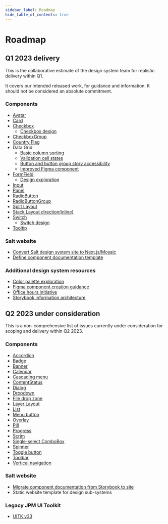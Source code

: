 ```yaml
---
sidebar_label: Roadmap
hide_table_of_contents: true
---
```



# Roadmap

<Content>

## Q1 2023 delivery

This is the collaborative estimate of the design system team for realistic delivery within Q1.

It covers our intended released work, for guidance and information. It should not be considered an absolute commitment.

### Components

- [Avatar](https://github.com/jpmorganchase/salt-ds/issues/1033)
- [Card](https://github.com/jpmorganchase/salt-ds/issues/1096)
- [Checkbox](https://github.com/jpmorganchase/salt-ds/issues/478)
  - [Checkbox design](https://github.com/jpmorganchase/salt-ds/issues/1083)
- [CheckboxGroup](https://github.com/jpmorganchase/salt-ds/issues/484)
- [Country Flag](https://github.com/jpmorganchase/salt-ds/issues/972)
- Data Grid
  - [Basic column sorting](https://github.com/jpmorganchase/salt-ds/issues/1010)
  - [Validation cell states](https://github.com/jpmorganchase/salt-ds/issues/1011)
  - [Button and button group story accessibility](https://github.com/jpmorganchase/salt-ds/issues/1012)
  - [Improved Figma component](https://github.com/jpmorganchase/salt-ds/issues/1122)
- [FormField](https://github.com/jpmorganchase/salt-ds/issues/431)
  - [Design exploration](https://github.com/jpmorganchase/salt-ds/issues/1030)
- [Input](https://github.com/jpmorganchase/salt-ds/issues/477)
- [Panel](https://github.com/jpmorganchase/salt-ds/issues/325)
- [RadioButton](https://github.com/jpmorganchase/salt-ds/issues/479)
- [RadioButtonGroup](https://github.com/jpmorganchase/salt-ds/issues/485)
- [Split Layout](https://github.com/jpmorganchase/salt-ds/issues/481)
- [Stack Layout direction(inline)](https://github.com/jpmorganchase/salt-ds/issues/949)
- [Switch](https://github.com/jpmorganchase/salt-ds/issues/486)
  - [Switch design](https://github.com/jpmorganchase/salt-ds/issues/1082)
- [Tooltip](https://github.com/jpmorganchase/salt-ds/issues/324)

### Salt website

- [Convert Salt design system site to Next.js/Mosaic](https://github.com/jpmorganchase/salt-ds/issues/1101)
- [Define component documentation template](https://github.com/jpmorganchase/salt-ds/issues/1085)

### Additional design system resources

- [Color palette exploration](https://github.com/jpmorganchase/salt-ds/issues/1110)
- [Figma component creation guidance](https://github.com/jpmorganchase/salt-ds/issues/1123)
- [Office hours initiative](https://github.com/jpmorganchase/salt-ds/issues/1062)
- [Storybook information architecture](https://github.com/jpmorganchase/salt-ds/issues/1087)

## Q2 2023 under consideration

This is a non-comprehensive list of issues currently under consideration for scoping and delivery within Q2 2023.

### Components

- [Accordion](https://github.com/jpmorganchase/salt-ds/issues/1046)
- [Badge](https://github.com/jpmorganchase/salt-ds/issues/1056)
- [Banner](https://github.com/jpmorganchase/salt-ds/issues/392)
- [Calendar](https://github.com/jpmorganchase/salt-ds/issues/494)
- [Cascading menu](https://github.com/jpmorganchase/salt-ds/issues/1047)
- [ContentStatus](https://github.com/jpmorganchase/salt-ds/issues/487)
- [Dialog](https://github.com/jpmorganchase/salt-ds/issues/1048)
- [Dropdown](https://github.com/jpmorganchase/salt-ds/issues/490)
- [File drop zone](https://github.com/jpmorganchase/salt-ds/issues/1049)
- [Layer Layout](https://github.com/jpmorganchase/salt-ds/issues/369)
- [List](https://github.com/jpmorganchase/salt-ds/issues/489)
- [Menu button](https://github.com/jpmorganchase/salt-ds/issues/1050)
- [Overlay](https://github.com/jpmorganchase/salt-ds/issues/1051)
- [Pill](https://github.com/jpmorganchase/salt-ds/issues/488)
- [Progress](https://github.com/jpmorganchase/salt-ds/issues/394)
- [Scrim](https://github.com/jpmorganchase/salt-ds/issues/331)
- [Single-select ComboBox](https://github.com/jpmorganchase/salt-ds/issues/491)
- [Spinner](https://github.com/jpmorganchase/salt-ds/issues/1026)
- [Toggle button](https://github.com/jpmorganchase/salt-ds/issues/1052)
- [Toolbar](https://github.com/jpmorganchase/salt-ds/issues/1053)
- [Vertical navigation](https://github.com/jpmorganchase/salt-ds/issues/1054)

### Salt website

- [Migrate component documentation from Storybook to site](https://github.com/jpmorganchase/salt-ds/issues/1044)
- Static website template for design sub-systems

### Legacy JPM UI Toolkit

- [UITK v33](https://github.com/jpmorganchase/salt-ds/issues/1045)

</Content>
